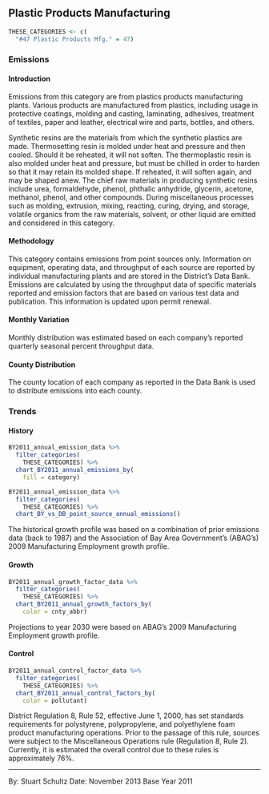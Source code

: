 ## Plastic Products Manufacturing

```r
THESE_CATEGORIES <- c(
  "#47 Plastic Products Mfg." = 47)
```

### Emissions

#### Introduction {-}

Emissions from this category are from plastics products manufacturing plants. Various products are manufactured from plastics, including usage in protective coatings, molding and casting, laminating, adhesives, treatment of textiles, paper and leather, electrical wire and parts, bottles, and others.

Synthetic resins are the materials from which the synthetic plastics are made. Thermosetting resin is molded under heat and pressure and then cooled. Should it be reheated, it will not soften. The thermoplastic resin is also molded under heat and pressure, but must be chilled in order to harden so that it may retain its molded shape. If reheated, it will soften again, and may be shaped anew. The chief raw materials in producing synthetic resins include urea, formaldehyde, phenol, phthalic anhydride, glycerin, acetone, methanol, phenol, and other compounds. During miscellaneous processes such as molding, extrusion, mixing, reacting, curing, drying, and storage, volatile organics from the raw materials, solvent, or other liquid are emitted and considered in this category.

#### Methodology {-}

This category contains emissions from point sources only. Information on equipment, operating data, and throughput of each source are reported by individual manufacturing plants and are stored in the District's Data Bank. Emissions are calculated by using the throughput data of specific materials reported and emission factors that are based on various test data and publication. This information is updated upon permit renewal.

#### Monthly Variation {-}

Monthly distribution was estimated based on each company's reported quarterly seasonal percent throughput data.

#### County Distribution {-}

The county location of each company as reported in the Data Bank is used to distribute emissions into each county.

### Trends {-}

#### History {-}

```r
BY2011_annual_emission_data %>%
  filter_categories(
    THESE_CATEGORIES) %>%
  chart_BY2011_annual_emissions_by(
    fill = category) 
```

```r
BY2011_annual_emission_data %>%
  filter_categories(
    THESE_CATEGORIES) %>%
  chart_BY_vs_DB_point_source_annual_emissions()
```

The historical growth profile was based on a combination of prior emissions data (back to 1987) and the Association of Bay Area Government’s (ABAG’s) 2009 Manufacturing Employment growth profile.

#### Growth {-}

```r
BY2011_annual_growth_factor_data %>%
  filter_categories(
    THESE_CATEGORIES) %>%
  chart_BY2011_annual_growth_factors_by(
    color = cnty_abbr)
```

Projections to year 2030 were based on ABAG’s 2009 Manufacturing Employment growth profile.

#### Control {-}

```r
BY2011_annual_control_factor_data %>%
  filter_categories(
    THESE_CATEGORIES) %>%
  chart_BY2011_annual_control_factors_by(
    color = pollutant)
```

District Regulation 8, Rule 52, effective June 1, 2000, has set standards requirements for polystyrene, polypropylene, and polyethylene foam product manufacturing operations. Prior to the passage of this rule, sources were subject to the Miscellaneous Operations rule (Regulation 8, Rule 2). Currently, it is estimated the overall control due to these rules is approximately 76%.

***

By: Stuart Schultz 
Date: November 2013 
Base Year 2011
